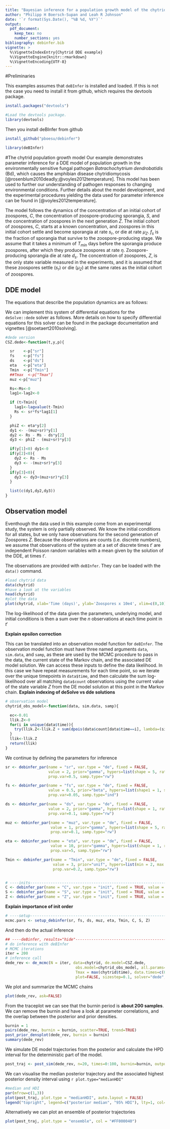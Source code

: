```yaml
---
title: "Bayesian inference for a population growth model of the chytrid fungus"
author: "Philipp H Boersch-Supan and Leah R Johnson"
date: '`r format(Sys.Date(), "%B %d, %Y")`'
output: 
  pdf_document: 
    keep_tex: no
    number_sections: yes
bibliography: debinfer.bib
vignette: >
  %\VignetteIndexEntry{Chytrid DDE example}
  %\VignetteEngine{knitr::rmarkdown}
  %\VignetteEncoding{UTF-8}
---
```


#Preliminaries

This examples assumes that `deBInfer` is installed and loaded. If this is not the case you need to install it from github, which requires the devtools package.
```r
install.packages("devtools")
```
```r
#Load the devtools package.
library(devtools)
```

Then you install deBInfer from github
```r
install_github("pboesu/debinfer")
```
```r
library(deBInfer)
```

#The chytrid population growth model
Our example demonstrates parameter inference for a DDE model of population growth in the environmentally sensitive fungal pathogen _Batrachochytrium dendrobatidis_ (Bd), which causes the amphibian disease chytridiomycosis [@rosenblum2010deadly;@voyles2012temperature]. This model has been used to further our understanding of pathogen responses to changing environmental conditions. Further details about the model development, and the experimental procedures yielding the data used for parameter inference can be found in [@voyles2012temperature]. 

The model follows the dynamics of the concentration of an initial cohort of zoospores, $C$, the concentration of zoospore-producing sporangia, $S$, and the concentration of zoospores in the next generation $Z$. The initial cohort of zoospores, $C$, starts at a known concentration, and zoospores in this initial cohort settle and become sporangia at rate $s_r$, or die at rate $\mu_Z$. $f_s$ is the fraction of sporangia that survive to the zoospore-producing stage. We assume that it takes a minimum of $T_{min}$ days before the sporangia produce zoospores, after which they produce zoospores at rate $\eta$. Zoospore-producing sporangia die at rate $d_s$. The concentration of zoospores, $Z$, is the only state variable  measured in the experiments, and it is assumed that these zoospores settle ($s_r$) or die ($\mu_Z$) at the same rates as the initial cohort of zoospores.

## DDE model

The equations that describe the population dynamics are as follows:

\begin{align}
\frac{dC}{dt} &= -(s_r +\mu_Z) C(t) \\
\frac{dS}{dt} &= s_r f_s C(t - T_{min})-d_s S(t)\\
\frac{dZ}{dt} &= \eta S(t) - (s_r+\mu_Z) Z(t)
\end{align}

We can implement this system of differential equations for the `deSolve::dede` solver as follows. More details on how to specify differential equations for this solver can be found in the package documentation and vignettes [@soetaert2010solving].

```r
#dede version
CSZ.dede<-function(t,y,p){

  sr    <-p["sr"]
  fs    <-p["fs"]
  ds    <-p["ds"]
  eta   <-p["eta"]
  Tmin  <-p["Tmin"]
  ##Tmax  <-p["Tmax"]
  muz <-p["muz"]

  Rs<-Ms<-0
  lag1<-lag2<-0

  if (t>Tmin){
    lag1<-lagvalue(t-Tmin)
    Rs <- sr*fs*lag1[1]
  }

  phiZ <- eta*y[2]
  dy1 <- -(muz+sr)*y[1]
  dy2 <- Rs - Ms - ds*y[2]
  dy3 <- phiZ - (muz+sr)*y[3]

  if(y[1]<0) dy1<-0
  if(y[2]<0){
    dy2 <- Rs - Ms
    dy3 <- -(muz+sr)*y[3]
  }
  if(y[3]<0){
    dy3 <- dy3+(muz+sr)*y[3]
  }

  list(c(dy1,dy2,dy3))
}
```

## Observation model

Eventhough the data used in this example come from an experimental study, the system is only partially observed. We know the initial conditions for all states, but we only have observations for the second generation of Zoospores $Z$. Because the observations are counts (i.e. discrete numbers), we assume that observations of the system at a set of discrete times $t'$ are independent Poisson random variables with a mean given by the solution of the DDE, at times $t'$.

The observations are provided with `deBInfer`. They can be loaded with the `data()` command.

```r
#load chytrid data
data(chytrid)
#have a look at the variables
head(chytrid)
#plot the data
plot(chytrid, xlab='Time (days)', ylab='Zoospores x 10e4', xlim=c(0,10))
```

The log-likelihood of the data given the parameters, underlying model, and initial conditions is then a sum over the $n$ observations at each time point in $t'$
\begin{equation}
\ell(\mathbf{Z}|\mathbf{\theta})=\sum\limits^n_{t}Z_t \text{ log }\lambda-n\lambda
\end{equation}

**Explain epsilon correction**

This can be translated into an observation model function for `deBInfer`. The observation model function must have three named arguments `data`, `sim.data`, and `samp`, as these are used by the MCMC procedure to pass in the data, the current state of the Markov chain, and the associated DE model solution. We can access these inputs to define the data likelihood. In this case we have repeat measurements for each time point, so we iterate over the unique timepoints in `data$time`, and then calculate the sum log-likelihood over all matching `data$count` observations using the current value of the state variable $Z$ from the DE model solution at this point in the Markov chain. **Explain indexing of deSolve vs dde solutions**

```r
# observation model
chytrid_obs_model<-function(data, sim.data, samp){

  ec<-0.01
  llik.Z<-0
  for(i in unique(data$time)){
    try(llik.Z<-llik.Z + sum(dpois(data$count[data$time==i], lambda=(sim.data[,'Z'][sim.data[,'time']==i]+ec), log=TRUE)))
  }
  llik<-llik.Z
  return(llik)
}
```


We continue by defining the parameters for inference
```r
sr <- debinfer_par(name = "sr", var.type = "de", fixed = FALSE,
                   value = 2, prior="gamma", hypers=list(shape = 5, rate = 1),
                   prop.var=0.5, samp.type="rw")

fs <- debinfer_par(name = "fs", var.type = "de", fixed = FALSE,
                   value = 0.5, prior="beta", hypers=list(shape1 = 1, shape2 = 1),
                   prop.var=0.05, samp.type="ind")

ds <- debinfer_par(name = "ds", var.type = "de", fixed = FALSE,
                   value = 2, prior="gamma", hypers=list(shape = 1, rate = 1),
                   prop.var=0.1, samp.type="rw")

muz <- debinfer_par(name = "muz", var.type = "de", fixed = FALSE,
                    value = 1, prior="gamma", hypers=list(shape = 5, rate = 1),
                    prop.var=0.1, samp.type="rw")

eta <- debinfer_par(name = "eta", var.type = "de", fixed = FALSE,
                    value = 10, prior="gamma", hypers=list(shape = 1, rate = 0.25),
                    prop.var=5, samp.type="rw")

Tmin <- debinfer_par(name = "Tmin", var.type = "de", fixed = FALSE,
                     value = 3, prior="unif", hypers=list(min = 2, max = 6),
                     prop.var=0.2, samp.type="rw")


# ----inits---------------------------------------------------------------
C <- debinfer_par(name = "C", var.type = "init", fixed = TRUE, value = 120)
S <- debinfer_par(name = "S", var.type = "init", fixed = TRUE, value = 0)
Z <- debinfer_par(name = "Z", var.type = "init", fixed = TRUE, value = 0)
```

**Explain importance of init order**

```r
# ----setup---------------------------------------------------------------
mcmc.pars <- setup_debinfer(sr, fs, ds, muz, eta, Tmin, C, S, Z)
```

And then do the actual inference
```r
## ----deBinfer, results="hide"--------------------------------------------
# do inference with deBInfer
# MCMC iterations
iter = 200
# inference call
dede_rev <- de_mcmc(N = iter, data=chytrid, de.model=CSZ.dede,
                               obs.model=chytrid_obs_model, all.params=mcmc.pars,
                               Tmax = max(chytrid$time), data.times=c(0,chytrid$time), cnt=50,
                               plot=FALSE, sizestep=0.1, solver="dede", verbose = TRUE)
```

We plot and summarize the MCMC chains
```r
plot(dede_rev, ask=FALSE)
```
From the traceplot we can see that the burnin period is **about 200 samples**. We can remove the burnin and have a look at parameter correlations, and the overlap between the posterior and prior densities.
```r
burnin = 1
pairs(dede_rev, burnin = burnin, scatter=TRUE, trend=TRUE)
post_prior_densplot(dede_rev, burnin = burnin)
summary(dede_rev)
```
We simulate DE model trajectories from the posterior and calculate the HPD interval for the deterministic part of the model.

```r
post_traj <- post_sim(dede_rev, n=20, times=0:100, burnin=burnin, output = 'all')
```

We can visualise the median posterior trajectory and the associated highest posterior density interval using `r plot.type="medianHDI"` 
```r
#median and HDI
par(mfrow=c(1,3))
plot(post_traj, plot.type = "medianHDI", auto.layout = FALSE)
legend("topright", legend=c("posterior median", "95% HDI"), lty=1, col=c("red","grey"))

```
Alternatively we can plot an ensemble of posterior trajectories
```r
plot(post_traj, plot.type = "ensemble", col = "#FF000040")
```

